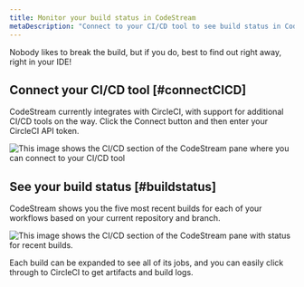 ```yaml
---
title: Monitor your build status in CodeStream
metaDescription: "Connect to your CI/CD tool to see build status in CodeStream."
---
```




Nobody likes to break the build, but if you do, best to find out right away, right in your IDE! 

## Connect your CI/CD tool [#connectCICD]

CodeStream currently integrates with CircleCI, with support for additional CI/CD tools on the way. Click the Connect button and then enter your CircleCI API token.

<img
  title="cicd-connect"
  alt="This image shows the CI/CD section of the CodeStream pane where you can connect to your CI/CD tool"
  src={cicd}
/>

## See your build status [#buildstatus]

CodeStream shows you the five most recent builds for each of your workflows based on your current repository and branch.

<img
  title="cicd-builds"
  alt="This image shows the CI/CD section of the CodeStream pane with status for recent builds."
  src={cicd}
/>

Each build can be expanded to see all of its jobs, and you can easily click through to CircleCI to get artifacts and build logs.